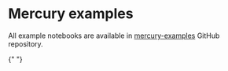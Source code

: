 
# Mercury examples

All example notebooks are available in [mercury-examples](https://github.com/mljar/mercury-examples) GitHub repository. 

<Cards>
  <Card icon={messageIcon} title="Hello World" href="/examples/hello-world/"/>
  <Card icon={selectIcon} title="Dynamic widgets" href="/examples/dynamic-widgets/"/>
  <Card icon={calculatorIcon} title="Increment and decrement" href="/examples/increment-decrement/"/>
  <Card icon={websiteIcon} title="Share static notebook" href="/examples/static-website-jupyter-notebook/"/>
  <Card icon={tableIcon} title="Load large dataset" href="/examples/load-large-dataset-jupyter-notebook/"/>
  <Card title="Show hide code app" href="/examples/show-hide-code-jupyter-notebook/"/>

{" "}
<Card title="File upload" href="/examples/file-upload-jupyter-notebook/" />
<Card
  title="Matplotlib starter"
  href="/examples/matplotlib-jupyter-notebook/"
/>
<Card title="Plotly starter" href="/examples/plotly-jupyter-notebook/" />
<Card
  title="Pandas DataFrame"
  href="/examples/display-pandas-dataframe-jupyter-notebook/"
/>
<Card title="Markdown with variables" href="/examples/markdown-python-variables-jupyter-notebook/" />

</Cards>
